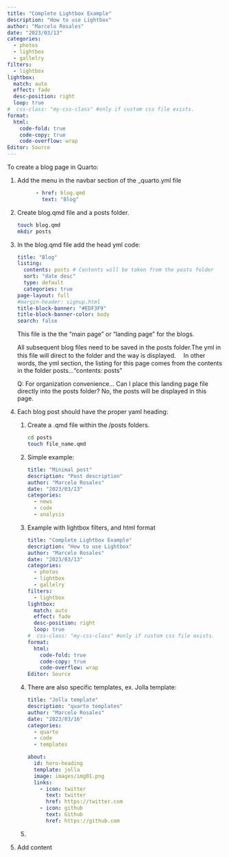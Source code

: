 ```yaml
---
title: "Complete Lightbox Example"
description: "How to use Lightbox"
author: "Marcelo Rosales"
date: "2023/03/13"
categories:
  - photos
  - lightbox
  - gallelry
filters:
  - lightbox
lightbox:
  match: auto
  effect: fade
  desc-position: right
  loop: true
#  css-class: "my-css-class" #only if custom css file exists. 
format: 
  html: 
    code-fold: true
    code-copy: true
    code-overflow: wrap
Editor: Source 
---
```


To create a blog page in Quarto:

1.  Add the menu in the navbar section of the \_quarto.yml file

    ``` yaml
          - href: blog.qmd
            text: "Blog"
    ```

2.  Create blog.qmd file and a posts folder.

    ``` bash
    touch blog.qmd  
    mkdir posts 
    ```

3.  In the blog.qmd file add the head yml code:

    ``` yaml
    title: "Blog"
    listing:
      contents: posts # Contents will be taken from the posts folder
      sort: "date desc"
      type: default
      categories: true
    page-layout: full
    #margin-header: signup.html
    title-block-banner: "#EDF3F9"
    title-block-banner-color: body
    search: false
    ```

    This file is the the "main page" or "landing page" for the blogs.

    All subsequent blog files need to be saved in the posts folder.The yml in this file will direct to the folder and the way is displayed.　 In other words, the yml section, the listing for this page comes from the contents in the folder posts..."contents: posts"

    Q: For organization convenience... Can I place this landing page file directly into the posts folder? No, the posts will be displayed in this page.

4.  Each blog post should have the proper yaml heading:

    1.  Create a .qmd file within the /posts folders.

        ``` bash
        cd posts
        touch file_name.qmd
        ```

    2.  Simple example:

        ``` yaml
        title: "Minimal post"
        description: "Post description"
        author: "Marcelo Rosales"
        date: "2023/03/13"
        categories:
          - news
          - code
          - analysis
        ```

    3.  Example with lightbox filters, and html format

        ``` yaml
        title: "Complete Lightbox Example"
        description: "How to use Lightbox"
        author: "Marcelo Rosales"
        date: "2023/03/13"
        categories:
          - photos
          - lightbox
          - gallelry
        filters:
          - lightbox
        lightbox:
          match: auto
          effect: fade
          desc-position: right
          loop: true
        #  css-class: "my-css-class" #only if custom css file exists. 
        format: 
          html: 
            code-fold: true
            code-copy: true
            code-overflow: wrap
        Editor: Source 
        ```

    4.  There are also specific templates, ex. Jolla template:

        ``` yaml
        title: "Jolla template"
        description: "quarto templates"
        author: "Marcelo Rosales"
        date: "2023/03/16"
        categories:
          - quarto
          - code
          - templates

        about:
          id: hero-heading
          template: jolla
          image: images/img01.png
          links:
            - icon: twitter
              text: twitter
              href: https://twitter.com
            - icon: github
              text: Github
              href: https://github.com
        ```

    5.  

5.  Add content
